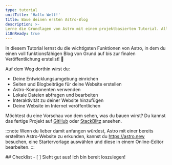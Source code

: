 ```yaml
---
type: tutorial
unitTitle: 'Hallo Welt!'
title: Baue deinen ersten Astro-Blog
description: >-
Lerne die Grundlagen von Astro mit einem projektbasierten Tutorial. Alles Hintergrundwissen, das du brauchst, um loszulegen!
i18nReady: true
---
```



<Lede> In diesem Tutorial lernst du die wichtigsten Funktionen von Astro, in dem du einen voll funktionsfähigen Blog von Grund auf bis zur finalen Veröffentlichung erstellst! 🚀 </Lede>

Auf dem Weg dorthin wirst du: 
- Deine Entwicklungsumgebung einrichen
- Seiten und Blogbeiträge für deine Website erstellen
- Astro-Komponenten verwenden
- Lokale Dateien abfragen und bearbeiten
- Interaktivität zu deiner Website hinzufügen
- Deine Website im Internet veröffentlichen

Möchtest du eine Vorschau von dem sehen, was du bauen wirst? Du kannst das fertige Projekt auf [GitHub](https://github.com/withastro/blog-tutorial-demo) oder [StackBlitz](https://stackblitz.com/github/withastro/blog-tutorial-demo/tree/complete?file=src%2Fpages%2Findex.astro) ansehen.  

:::note
Wenn du lieber damit anfangen würdest, Astro mit einer bereits erstellten Astro-Website zu erkunden, kannst du https://astro.new besuchen, eine Startervorlage auswählen und diese in einem Online-Editor bearbeiten. 
::: 


<Box icon="check-list">
## Checklist

<Checklist>
- [ ] Sieht gut aus! Ich bin bereit loszulegen!
</Checklist>
</Box>

